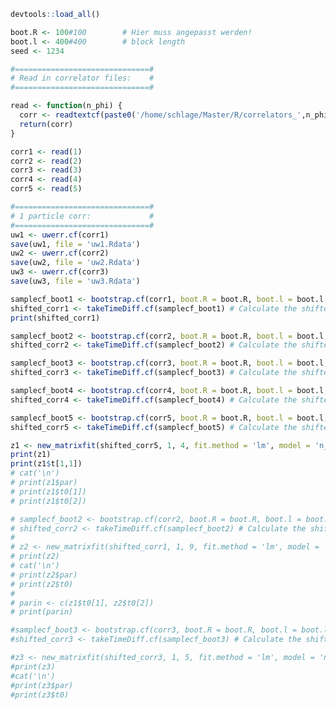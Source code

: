 

```r
devtools::load_all()
```

```r
  

boot.R <- 100#100        # Hier muss angepasst werden!
boot.l <- 400#400        # block length
seed <- 1234

#==============================#
# Read in correlator files:    #
#==============================#

read <- function(n_phi) {
  corr <- readtextcf(paste0('/home/schlage/Master/R/correlators_',n_phi,'_phi_phi4p.tsv'), T = 24, skip = 4) # Hier muss angepasst werden!
  return(corr)
}

corr1 <- read(1)
corr2 <- read(2)
corr3 <- read(3)
corr4 <- read(4)
corr5 <- read(5)

#==============================#
# 1 particle corr:             #
#==============================#
uw1 <- uwerr.cf(corr1)
save(uw1, file = 'uw1.Rdata')
uw2 <- uwerr.cf(corr2)
save(uw2, file = 'uw2.Rdata')
uw3 <- uwerr.cf(corr3)
save(uw3, file = 'uw3.Rdata')
```


```r


samplecf_boot1 <- bootstrap.cf(corr1, boot.R = boot.R, boot.l = boot.l, seed = seed)
shifted_corr1 <- takeTimeDiff.cf(samplecf_boot1) # Calculate the shifted correlator
print(shifted_corr1)

samplecf_boot2 <- bootstrap.cf(corr2, boot.R = boot.R, boot.l = boot.l, seed = seed)
shifted_corr2 <- takeTimeDiff.cf(samplecf_boot2) # Calculate the shifted correlator

samplecf_boot3 <- bootstrap.cf(corr3, boot.R = boot.R, boot.l = boot.l, seed = seed)
shifted_corr3 <- takeTimeDiff.cf(samplecf_boot3) # Calculate the shifted correlator

samplecf_boot4 <- bootstrap.cf(corr4, boot.R = boot.R, boot.l = boot.l, seed = seed)
shifted_corr4 <- takeTimeDiff.cf(samplecf_boot4) # Calculate the shifted correlator

samplecf_boot5 <- bootstrap.cf(corr5, boot.R = boot.R, boot.l = boot.l, seed = seed)
shifted_corr5 <- takeTimeDiff.cf(samplecf_boot5) # Calculate the shifted correlator

z1 <- new_matrixfit(shifted_corr5, 1, 4, fit.method = 'lm', model = 'n_particles', sym.vec = 'sinh')
print(z1)
print(z1$t[1,1])
# cat('\n')
# print(z1$par)
# print(z1$t0[1])
# print(z1$t0[2])

# samplecf_boot2 <- bootstrap.cf(corr2, boot.R = boot.R, boot.l = boot.l, seed = seed)
# shifted_corr2 <- takeTimeDiff.cf(samplecf_boot2) # Calculate the shifted correlator
# 
# z2 <- new_matrixfit(shifted_corr1, 1, 9, fit.method = 'lm', model = 'shifted', sym.vec = 'sinh')
# print(z2)
# cat('\n')
# print(z2$par)
# print(z2$t0)
# 
# parin <- c(z1$t0[1], z2$t0[2])
# print(parin)

#samplecf_boot3 <- bootstrap.cf(corr3, boot.R = boot.R, boot.l = boot.l, seed = seed)
#shifted_corr3 <- takeTimeDiff.cf(samplecf_boot3) # Calculate the shifted correlator

#z3 <- new_matrixfit(shifted_corr3, 1, 5, fit.method = 'lm', model = 'n_particles', sym.vec = 'sinh', param_vec = parin)
#print(z3)
#cat('\n')
#print(z3$par)
#print(z3$t0)

```